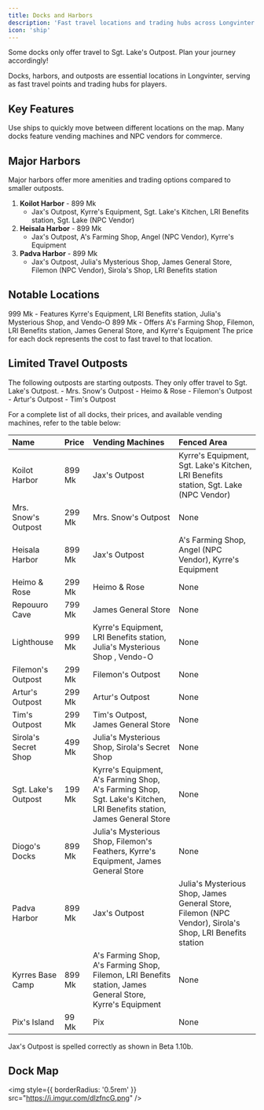 ```yaml
---
title: Docks and Harbors
description: 'Fast travel locations and trading hubs across Longvinter.'
icon: 'ship'
---
```


<Warning>
  Some docks only offer travel to Sgt. Lake's Outpost. Plan your journey accordingly!
</Warning>

Docks, harbors, and outposts are essential locations in Longvinter, serving as fast travel points and trading hubs for players.

## Key Features

<CardGroup cols={2}>
  <Card title="Fast Travel" icon="ship">
    Use ships to quickly move between different locations on the map.
  </Card>
  <Card title="Trading Hubs" icon="store">
    Many docks feature vending machines and NPC vendors for commerce.
  </Card>
</CardGroup>

## Major Harbors

<Tip>
  Major harbors offer more amenities and trading options compared to smaller outposts.
</Tip>

1. **Koilot Harbor** - 899 Mk
   - Jax's Outpost, Kyrre's Equipment, Sgt. Lake's Kitchen, LRI Benefits station, Sgt. Lake (NPC Vendor)
2. **Heisala Harbor** - 899 Mk
   - Jax's Outpost, A's Farming Shop, Angel (NPC Vendor), Kyrre's Equipment
3. **Padva Harbor** - 899 Mk
   - Jax's Outpost, Julia's Mysterious Shop, James General Store, Filemon (NPC Vendor), Sirola's Shop, LRI Benefits station

## Notable Locations

<CardGroup cols={2}>
  <Card title="Lighthouse" icon="lighthouse">
    999 Mk - Features Kyrre's Equipment, LRI Benefits station, Julia's Mysterious Shop, and Vendo-O
  </Card>
  <Card title="Kyrres Base Camp" icon="tent">
    899 Mk - Offers A's Farming Shop, Filemon, LRI Benefits station, James General Store, and Kyrre's Equipment
  </Card>
</CardGroup>

<Note>
  The price for each dock represents the cost to fast travel to that location.
</Note>

## Limited Travel Outposts

<Info>
  The following outposts are starting outposts. They only offer travel to Sgt. Lake's Outpost.
  - Mrs. Snow's Outpost
  - Heimo & Rose
  - Filemon's Outpost
  - Artur's Outpost
  - Tim's Outpost
</Info>

For a complete list of all docks, their prices, and available vending machines, refer to the table below:

| Name | Price | Vending Machines | Fenced Area |
|:---- |:----- |:---------------- |:----------- |
| Koilot Harbor | 899 Mk | Jax's Outpost | Kyrre's Equipment, Sgt. Lake's Kitchen, LRI Benefits station, Sgt. Lake (NPC Vendor) |
| Mrs. Snow's Outpost | 299 Mk | Mrs. Snow's Outpost | None |
| Heisala Harbor | 899 Mk | Jax's Outpost | A's Farming Shop, Angel (NPC Vendor), Kyrre's Equipment |
| Heimo & Rose | 299 Mk | Heimo & Rose | None |
| Repouuro Cave | 799 Mk | James General Store | None |
| Lighthouse | 999 Mk | Kyrre's Equipment, LRI Benefits station, Julia's Mysterious Shop , Vendo-O | None |
| Filemon's Outpost | 299 Mk | Filemon's Outpost | None |
| Artur's Outpost | 299 Mk | Artur's Outpost | None |
| Tim's Outpost | 299 Mk | Tim's Outpost, James General Store | None |
| Sirola's Secret Shop | 499 Mk | Julia's Mysterious Shop, Sirola's Secret Shop | None |
| Sgt. Lake's Outpost | 199 Mk | Kyrre's Equipment, A's Farming Shop, A's Farming Shop, Sgt. Lake's Kitchen, LRI Benefits station, James General Store | None |
| Diogo's Docks | 899 Mk | Julia's Mysterious Shop, Filemon's Feathers, Kyrre's Equipment, James General Store | None |
| Padva Harbor | 899 Mk | Jax's Outpost | Julia's Mysterious Shop, James General Store, Filemon (NPC Vendor), Sirola's Shop, LRI Benefits station |
| Kyrres Base Camp | 899 Mk | A's Farming Shop, A's Farming Shop, Filemon, LRI Benefits station, James General Store, Kyrre's Equipment | None |
| Pix's Island | 99 Mk | Pix | None |


<Note>
  Jax's Outpost is spelled correctly as shown in Beta 1.10b.
</Note>

## Dock Map

<img
  style={{ borderRadius: '0.5rem' }}
  src="https://i.imgur.com/dlzfncG.png"
/>